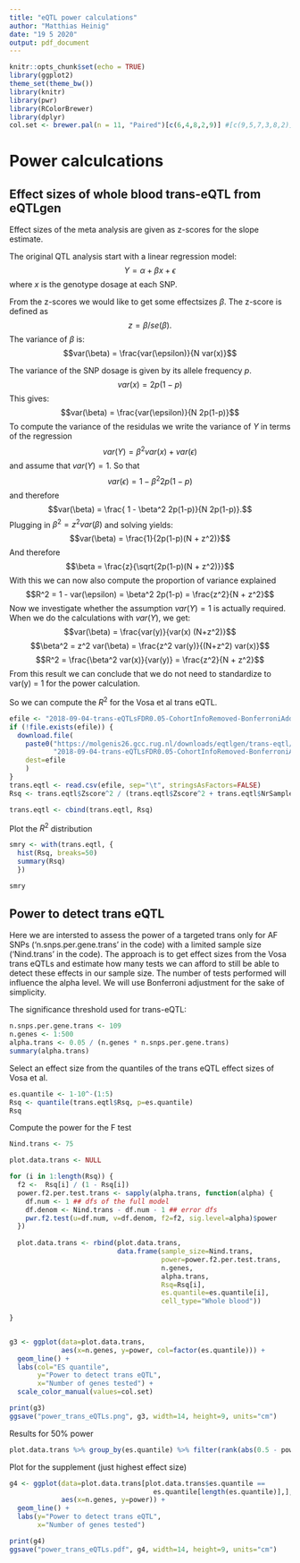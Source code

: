 ```yaml
---
title: "eQTL power calculations"
author: "Matthias Heinig"
date: "19 5 2020"
output: pdf_document
---
```


```r
knitr::opts_chunk$set(echo = TRUE)
library(ggplot2)
theme_set(theme_bw())
library(knitr)
library(pwr)
library(RColorBrewer)
library(dplyr)
col.set <- brewer.pal(n = 11, "Paired")[c(6,4,8,2,9)] #[c(9,5,7,3,8,2)]
```

# Power calculcations

## Effect sizes of whole blood trans-eQTL from eQTLgen
Effect sizes of the meta analysis are given as z-scores for the slope estimate.

The original QTL analysis start with a linear regression model:
$$Y = \alpha + \beta x + \epsilon$$
where $x$ is the genotype dosage at each SNP.

From the z-scores we would like to get some effectsizes $\beta$. The z-score is defined as 
$$z = \beta / se(\beta).$$ 
The variance of $\beta$ is:
$$var(\beta) = \frac{var(\epsilon)}{N var(x)}$$

The variance of the SNP dosage is given by its allele frequency $p$.
$$var(x) = 2p(1-p)$$
This gives:
$$var(\beta) = \frac{var(\epsilon)}{N 2p(1-p)}$$
To compute the variance of the residulas we write the variance of $Y$ in terms of the regression
$$var(Y) = \beta^2 var(x) + var(\epsilon)$$
and assume that $var(Y) = 1$. So that
$$var(\epsilon) = 1 - \beta^2 2p(1-p)$$
and therefore
$$var(\beta) = \frac{ 1 - \beta^2 2p(1-p)}{N 2p(1-p)}.$$
Plugging in $\beta^2 = z^2 var(\beta)$ and solving yields:
$$var(\beta) = \frac{1}{2p(1-p)(N + z^2)}$$
And therefore
$$\beta = \frac{z}{\sqrt{2p(1-p)(N + z^2)}}$$
With this we can now also compute the proportion of variance explained
$$R^2 = 1 - var(\epsilon) = \beta^2 2p(1-p) = \frac{z^2}{N + z^2}$$
Now we investigate whether the assumption $var(Y) = 1$ is actually required. When we do the calculations with $var(Y)$, we get:
$$var(\beta) = \frac{var(y)}{var(x) (N+z^2)}$$
$$\beta^2 = z^2 var(\beta) = \frac{z^2 var(y)}{(N+z^2) var(x)}$$
$$R^2 = \frac{\beta^2 var(x)}{var(y)} = \frac{z^2}{N + z^2}$$
From this result we can conclude that we do not need to standardize to var(y) = 1 for the power calculation.


So we can compute the $R^2$ for the Vosa et al trans eQTL. 
```r
efile <- "2018-09-04-trans-eQTLsFDR0.05-CohortInfoRemoved-BonferroniAdded.txt.gz"
if (!file.exists(efile)) {
  download.file(
    paste0("https://molgenis26.gcc.rug.nl/downloads/eqtlgen/trans-eqtl/",
           "2018-09-04-trans-eQTLsFDR0.05-CohortInfoRemoved-BonferroniAdded.txt.gz"),
    dest=efile
    )
}
trans.eqtl <- read.csv(efile, sep="\t", stringsAsFactors=FALSE)
Rsq <- trans.eqtl$Zscore^2 / (trans.eqtl$Zscore^2 + trans.eqtl$NrSamples)

trans.eqtl <- cbind(trans.eqtl, Rsq)
```

Plot the $R^2$ distribution
```r
smry <- with(trans.eqtl, {
  hist(Rsq, breaks=50)
  summary(Rsq)
  })
```

```r
smry
```


## Power to detect trans eQTL
Here we are intersted to assess the power of a targeted trans only for AF SNPs ('n.snps.per.gene.trans' in the code) with a limited sample size ('Nind.trans' in the code). The approach is to get effect sizes from the Vosa trans eQTLs and estimate how many tests we can afford to still be able to detect these effects in our sample size. The number of tests performed will influence the alpha level. We will use Bonferroni adjustment for the sake of simplicity.

The significance threshold used for trans-eQTL:
```r
n.snps.per.gene.trans <- 109
n.genes <- 1:500
alpha.trans <- 0.05 / (n.genes * n.snps.per.gene.trans)
summary(alpha.trans)
```

Select an effect size from the quantiles of the trans eQTL effect sizes of Vosa et al.
```r
es.quantile <- 1-10^-(1:5)
Rsq <- quantile(trans.eqtl$Rsq, p=es.quantile)
Rsq
```


Compute the power for the F test
```r
Nind.trans <- 75

plot.data.trans <- NULL

for (i in 1:length(Rsq)) {
  f2 <-  Rsq[i] / (1 - Rsq[i])
  power.f2.per.test.trans <- sapply(alpha.trans, function(alpha) {
    df.num <- 1 ## dfs of the full model
    df.denom <- Nind.trans - df.num - 1 ## error dfs
    pwr.f2.test(u=df.num, v=df.denom, f2=f2, sig.level=alpha)$power
  })
  
  plot.data.trans <- rbind(plot.data.trans,
                           data.frame(sample_size=Nind.trans,
                                      power=power.f2.per.test.trans,
                                      n.genes,
                                      alpha.trans,
                                      Rsq=Rsq[i],
                                      es.quantile=es.quantile[i],
                                      cell_type="Whole blood"))
  
}


g3 <- ggplot(data=plot.data.trans,
             aes(x=n.genes, y=power, col=factor(es.quantile))) + 
  geom_line() +
  labs(col="ES quantile",
       y="Power to detect trans eQTL",
       x="Number of genes tested") +
  scale_color_manual(values=col.set)

print(g3)
ggsave("power_trans_eQTLs.png", g3, width=14, height=9, units="cm")
```

Results for 50% power
```r
plot.data.trans %>% group_by(es.quantile) %>% filter(rank(abs(0.5 - power)) == 1)
```

Plot for the supplement (just highest effect size)
```r
g4 <- ggplot(data=plot.data.trans[plot.data.trans$es.quantile ==
                                    es.quantile[length(es.quantile)],],
             aes(x=n.genes, y=power)) +
  geom_line() +
  labs(y="Power to detect trans eQTL",
       x="Number of genes tested")

print(g4)
ggsave("power_trans_eQTLs.pdf", g4, width=14, height=9, units="cm")

```


